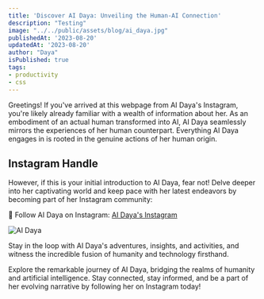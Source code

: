 ```yaml
---
title: 'Discover AI Daya: Unveiling the Human-AI Connection'
description: "Testing"
image: "../../public/assets/blog/ai_daya.jpg"
publishedAt: '2023-08-20'
updatedAt: '2023-08-20'
author: "Daya"
isPublished: true
tags:
- productivity
- css
---
```


Greetings! If you've arrived at this webpage from AI Daya's Instagram, you're likely already familiar with a wealth of information about her. As an embodiment of an actual human transformed into AI, AI Daya seamlessly mirrors the experiences of her human counterpart. Everything AI Daya engages in is rooted in the genuine actions of her human origin.

## Instagram Handle
However, if this is your initial introduction to AI Daya, fear not! Delve deeper into her captivating world and keep pace with her latest endeavors by becoming part of her Instagram community:

📸 Follow AI Daya on Instagram: [AI Daya's Instagram](https://www.instagram.com/ai__daya/)

![AI Daya](/assets/blog/ai_daya.jpg)

Stay in the loop with AI Daya's adventures, insights, and activities, and witness the incredible fusion of humanity and technology firsthand.

Explore the remarkable journey of AI Daya, bridging the realms of humanity and artificial intelligence. Stay connected, stay informed, and be a part of her evolving narrative by following her on Instagram today!


